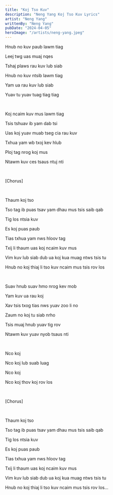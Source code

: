 ```yaml
---
title: "Koj Tso Kuv"
description: "Neng Yang Koj Tso Kuv Lyrics"
artist: "Neng Yang"
writtenBy: "Neng Yang"
pubDate: "2024-04-05"
heroImage: "/artists/neng-yang.jpeg"
---
```


Hnub no kuv paub lawm tiag

Leej twg uas muaj nqes

Tshaj plaws rau kuv lub siab

Hnub no kuv ntsib lawm tiag

Yam ua rau kuv lub siab

Yuav tu yuav tuag tiag tiag

<br />

Koj ncaim kuv mus lawm tiag

Tsis tshuav ib yam dab tsi

Uas koj yuav muab tseg cia rau kuv

Txhua yam wb txoj kev hlub

Ploj tag nrog koj mus

Ntawm kuv ces tsaus ntuj nti

<br />

[Chorus]

<br />

Thaum koj tso

Tso tag ib puas tsav yam dhau mus tsis saib qab

Tig los ntsia kuv

Es koj puas paub

Tias txhua yam nws hloov tag

Txij li thaum uas koj ncaim kuv mus

Vim kuv lub siab dub ua koj kua muag ntws tsis tu

Hnub no koj thiaj li tso kuv ncaim mus tsis rov los

<br />

Suav hnub suav hmo nrog kev mob

Yam kuv ua rau koj

Xav tsis txog tias nws yuav zoo li no

Zaum no koj tu siab nrho

Tsis muaj hnub yuav tig rov

Ntawm kuv yuav nyob tsaus nti

<br />

Nco koj

Nco koj lub suab luag

Nco koj

Nco koj thov koj rov los

<br />

[Chorus]

<br />

Thaum koj tso

Tso tag ib puas tsav yam dhau mus tsis saib qab

Tig los ntsia kuv

Es koj puas paub

Tias txhua yam nws hloov tag

Txij li thaum uas koj ncaim kuv mus

Vim kuv lub siab dub ua koj kua muag ntws tsis tu

Hnub no koj thiaj li tso kuv ncaim mus tsis rov los...
